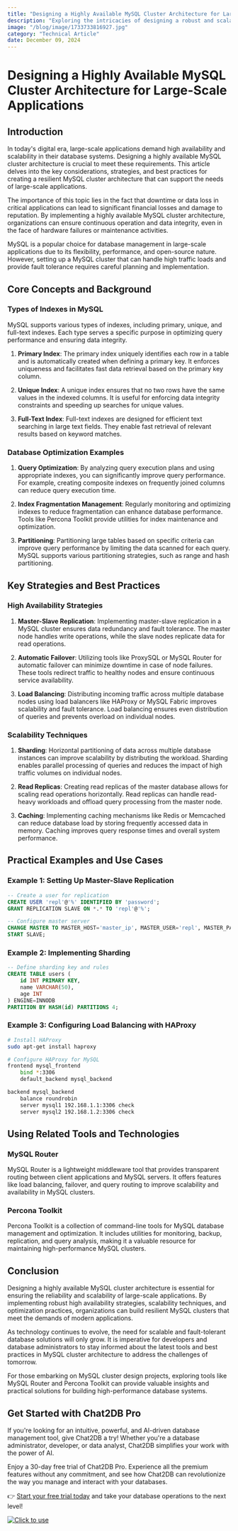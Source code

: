 ```yaml
---
title: "Designing a Highly Available MySQL Cluster Architecture for Large-Scale Applications"
description: "Exploring the intricacies of designing a robust and scalable MySQL cluster architecture to ensure high availability for large-scale applications."
image: "/blog/image/1733733816927.jpg"
category: "Technical Article"
date: December 09, 2024
---
```


# Designing a Highly Available MySQL Cluster Architecture for Large-Scale Applications


<Authors date="December 09, 2024">
  <Author name="Rowan Hill" link="https://chat2db.ai" />
</Authors>

## Introduction

In today's digital era, large-scale applications demand high availability and scalability in their database systems. Designing a highly available MySQL cluster architecture is crucial to meet these requirements. This article delves into the key considerations, strategies, and best practices for creating a resilient MySQL cluster architecture that can support the needs of large-scale applications.

The importance of this topic lies in the fact that downtime or data loss in critical applications can lead to significant financial losses and damage to reputation. By implementing a highly available MySQL cluster architecture, organizations can ensure continuous operation and data integrity, even in the face of hardware failures or maintenance activities.

MySQL is a popular choice for database management in large-scale applications due to its flexibility, performance, and open-source nature. However, setting up a MySQL cluster that can handle high traffic loads and provide fault tolerance requires careful planning and implementation.

## Core Concepts and Background

### Types of Indexes in MySQL

MySQL supports various types of indexes, including primary, unique, and full-text indexes. Each type serves a specific purpose in optimizing query performance and ensuring data integrity.

1. **Primary Index**: The primary index uniquely identifies each row in a table and is automatically created when defining a primary key. It enforces uniqueness and facilitates fast data retrieval based on the primary key column.

2. **Unique Index**: A unique index ensures that no two rows have the same values in the indexed columns. It is useful for enforcing data integrity constraints and speeding up searches for unique values.

3. **Full-Text Index**: Full-text indexes are designed for efficient text searching in large text fields. They enable fast retrieval of relevant results based on keyword matches.

### Database Optimization Examples

1. **Query Optimization**: By analyzing query execution plans and using appropriate indexes, you can significantly improve query performance. For example, creating composite indexes on frequently joined columns can reduce query execution time.

2. **Index Fragmentation Management**: Regularly monitoring and optimizing indexes to reduce fragmentation can enhance database performance. Tools like Percona Toolkit provide utilities for index maintenance and optimization.

3. **Partitioning**: Partitioning large tables based on specific criteria can improve query performance by limiting the data scanned for each query. MySQL supports various partitioning strategies, such as range and hash partitioning.

## Key Strategies and Best Practices

### High Availability Strategies

1. **Master-Slave Replication**: Implementing master-slave replication in a MySQL cluster ensures data redundancy and fault tolerance. The master node handles write operations, while the slave nodes replicate data for read operations.

2. **Automatic Failover**: Utilizing tools like ProxySQL or MySQL Router for automatic failover can minimize downtime in case of node failures. These tools redirect traffic to healthy nodes and ensure continuous service availability.

3. **Load Balancing**: Distributing incoming traffic across multiple database nodes using load balancers like HAProxy or MySQL Fabric improves scalability and fault tolerance. Load balancing ensures even distribution of queries and prevents overload on individual nodes.

### Scalability Techniques

1. **Sharding**: Horizontal partitioning of data across multiple database instances can improve scalability by distributing the workload. Sharding enables parallel processing of queries and reduces the impact of high traffic volumes on individual nodes.

2. **Read Replicas**: Creating read replicas of the master database allows for scaling read operations horizontally. Read replicas can handle read-heavy workloads and offload query processing from the master node.

3. **Caching**: Implementing caching mechanisms like Redis or Memcached can reduce database load by storing frequently accessed data in memory. Caching improves query response times and overall system performance.

## Practical Examples and Use Cases

### Example 1: Setting Up Master-Slave Replication

```sql
-- Create a user for replication
CREATE USER 'repl'@'%' IDENTIFIED BY 'password';
GRANT REPLICATION SLAVE ON *.* TO 'repl'@'%';

-- Configure master server
CHANGE MASTER TO MASTER_HOST='master_ip', MASTER_USER='repl', MASTER_PASSWORD='password';
START SLAVE;
```

### Example 2: Implementing Sharding

```sql
-- Define sharding key and rules
CREATE TABLE users (
    id INT PRIMARY KEY,
    name VARCHAR(50),
    age INT
) ENGINE=INNODB
PARTITION BY HASH(id) PARTITIONS 4;
```

### Example 3: Configuring Load Balancing with HAProxy

```bash
# Install HAProxy
sudo apt-get install haproxy

# Configure HAProxy for MySQL
frontend mysql_frontend
    bind *:3306
    default_backend mysql_backend

backend mysql_backend
    balance roundrobin
    server mysql1 192.168.1.1:3306 check
    server mysql2 192.168.1.2:3306 check
```

## Using Related Tools and Technologies

### MySQL Router

MySQL Router is a lightweight middleware tool that provides transparent routing between client applications and MySQL servers. It offers features like load balancing, failover, and query routing to improve scalability and availability in MySQL clusters.

### Percona Toolkit

Percona Toolkit is a collection of command-line tools for MySQL database management and optimization. It includes utilities for monitoring, backup, replication, and query analysis, making it a valuable resource for maintaining high-performance MySQL clusters.

## Conclusion

Designing a highly available MySQL cluster architecture is essential for ensuring the reliability and scalability of large-scale applications. By implementing robust high availability strategies, scalability techniques, and optimization practices, organizations can build resilient MySQL clusters that meet the demands of modern applications.

As technology continues to evolve, the need for scalable and fault-tolerant database solutions will only grow. It is imperative for developers and database administrators to stay informed about the latest tools and best practices in MySQL cluster architecture to address the challenges of tomorrow.

For those embarking on MySQL cluster design projects, exploring tools like MySQL Router and Percona Toolkit can provide valuable insights and practical solutions for building high-performance database systems.

## Get Started with Chat2DB Pro

If you're looking for an intuitive, powerful, and AI-driven database management tool, give Chat2DB a try! Whether you're a database administrator, developer, or data analyst, Chat2DB simplifies your work with the power of AI.

Enjoy a 30-day free trial of Chat2DB Pro. Experience all the premium features without any commitment, and see how Chat2DB can revolutionize the way you manage and interact with your databases.

👉 [Start your free trial today](https://chat2db.ai/pricing) and take your database operations to the next level!


[![Click to use](/image/blog/bg/chat2db.jpg)](https://chat2db.ai/)
